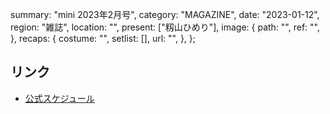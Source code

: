   summary: "mini 2023年2月号",
  category: "MAGAZINE",
  date: "2023-01-12",
  region: "雑誌",
  location: "",
  present: ["籾山ひめり"],
  image: {
    path: "",
    ref: "",
  },
  recaps: {
    costume: "",
    setlist: [],
    url: "",
  },
};

## リンク

- [公式スケジュール](https://takanenonadeshiko.jp/?p=617)
